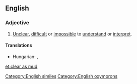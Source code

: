 ==English==

===Adjective===
{{en-adj|head=[[clear]] [[as]] [[mud]]|-}}

# {{context|simile|lang=en}} [[unclear|Unclear]], [[difficult]] or [[impossible]] to [[understand]] or [[interpret]].

====Translations====
{{trans-top|unclear}}
* Hungarian: {{t|hu|világos, mint a vakablak}},  {{t|hu|se füle, se farka}}
{{trans-mid}}
{{trans-bottom}}

[[Category:English similes]]
[[Category:English oxymorons]]

[[et:clear as mud]]